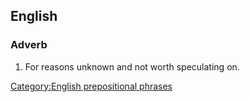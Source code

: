 ==English==

===Adverb===
{{infl|en|adverb|head=[[for]] [[XYZ]] [[reason]]s}} 

# {{US|idiom}} For reasons unknown and not worth speculating on.

[[Category:English prepositional phrases]]